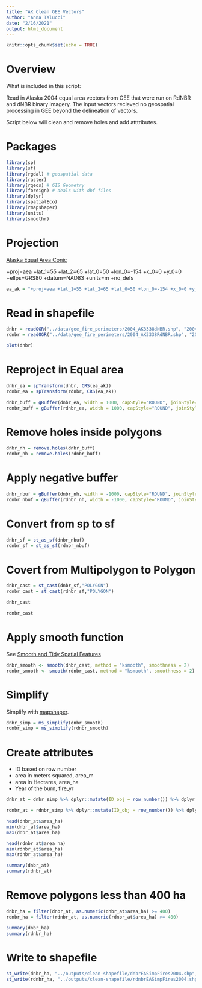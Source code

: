 ```yaml
---
title: "AK Clean GEE Vectors"
author: "Anna Talucci"
date: "2/16/2021"
output: html_document
---
```



```r
knitr::opts_chunk$set(echo = TRUE)
```

# Overview

What is included in this script:

Read in Alaska 2004 equal area vectors from GEE that were run on RdNBR and dNBR binary imagery. The input vectors recieved no geospatial processing in GEE beyond the delineation of vectors. 

Script below will clean and remove holes and add atttributes.


# Packages

```r
library(sp)
library(sf)
library(rgdal) # geospatial data
library(raster)
library(rgeos) # GIS Geometry
library(foreign) # deals with dbf files
library(dplyr)
library(spatialEco)
library(rmapshaper)
library(units)
library(smoothr)
```

# Projection

[Alaska Equal Area Conic](https://spatialreference.org/ref/esri/102006/)

+proj=aea +lat_1=55 +lat_2=65 +lat_0=50 +lon_0=-154 +x_0=0 +y_0=0 +ellps=GRS80 +datum=NAD83 +units=m +no_defs

```r
ea_ak = "+proj=aea +lat_1=55 +lat_2=65 +lat_0=50 +lon_0=-154 +x_0=0 +y_0=0 +ellps=GRS80 +datum=NAD83 +units=m +no_defs"
```

# Read in shapefile

```r
dnbr = readOGR("../data/gee_fire_perimeters/2004_AK3338dNBR.shp", "2004_AK3338dNBR")
rdnbr = readOGR("../data/gee_fire_perimeters/2004_AK3338RdNBR.shp", "2004_AK3338RdNBR")

```

```r
plot(dnbr)
```

# Reproject in Equal area

```r
dnbr_ea = spTransform(dnbr, CRS(ea_ak))
rdnbr_ea = spTransform(rdnbr, CRS(ea_ak))
```

```r
dnbr_buff = gBuffer(dnbr_ea, width = 1000, capStyle="ROUND", joinStyle="ROUND")
rdnbr_buff = gBuffer(rdnbr_ea, width = 1000, capStyle="ROUND", joinStyle="ROUND")
```

# Remove holes inside polygons
```r
dnbr_nh = remove.holes(dnbr_buff)
rdnbr_nh = remove.holes(rdnbr_buff)
```

# Apply negative buffer
```r
dnbr_nbuf = gBuffer(dnbr_nh, width = -1000, capStyle="ROUND", joinStyle="ROUND")
rdnbr_nbuf = gBuffer(rdnbr_nh, width = -1000, capStyle="ROUND", joinStyle="ROUND")
```

# Convert from sp to sf
```r
dnbr_sf = st_as_sf(dnbr_nbuf)
rdnbr_sf = st_as_sf(rdnbr_nbuf)
```

# Covert from Multipolygon to Polygon
```r
dnbr_cast = st_cast(dnbr_sf,"POLYGON")
rdnbr_cast = st_cast(rdnbr_sf,"POLYGON")
```


```r
dnbr_cast
```

```r
rdnbr_cast
```

# Apply smooth function

See [Smooth and Tidy Spatial Features](https://cran.r-project.org/web/packages/smoothr/vignettes/smoothr.html)

```r
dnbr_smooth <- smooth(dnbr_cast, method = "ksmooth", smoothness = 2)
rdnbr_smooth <- smooth(rdnbr_cast, method = "ksmooth", smoothness = 2)
```

# Simplify

Simplify with [mapshaper](https://cran.r-project.org/web/packages/rmapshaper/vignettes/rmapshaper.html).

```r
dnbr_simp = ms_simplify(dnbr_smooth)
rdnbr_simp = ms_simplify(rdnbr_smooth)
```
# Create attributes
- ID based on row number
- area in meters squared, area_m
- area in Hectares, area_ha
- Year of the burn, fire_yr

```r
dnbr_at = dnbr_simp %>% dplyr::mutate(ID_obj = row_number()) %>% dplyr::mutate(area_m = round(st_area(dnbr_simp),1)) %>% dplyr::mutate(area_ha = round(area_m*0.0001, 1)) %>% dplyr::mutate(fire_yr = 2004) %>% dplyr::mutate(index = "dnbr") 

rdnbr_at = rdnbr_simp %>% dplyr::mutate(ID_obj = row_number()) %>% dplyr::mutate(area_m = round(st_area(rdnbr_simp),1)) %>% dplyr::mutate(area_ha = round(area_m*0.0001, 1)) %>% dplyr::mutate(fire_yr = 2004) %>% dplyr::mutate(index = "rdnbr") 
```


```r
head(dnbr_at$area_ha)
min(dnbr_at$area_ha)
max(dnbr_at$area_ha)
```

```r
head(rdnbr_at$area_ha)
min(rdnbr_at$area_ha)
max(rdnbr_at$area_ha)
```

```r
summary(dnbr_at)
summary(rdnbr_at)
```


# Remove polygons less than 400 ha
```r
dnbr_ha = filter(dnbr_at, as.numeric(dnbr_at$area_ha) >= 400)
rdnbr_ha = filter(rdnbr_at, as.numeric(rdnbr_at$area_ha) >= 400)

```

```r
summary(dnbr_ha)
summary(rdnbr_ha)
```



# Write to shapefile

```r
st_write(dnbr_ha, "../outputs/clean-shapefile/dnbrEASimpFires2004.shp", driver="ESRI Shapefile") 
st_write(rdnbr_ha, "../outputs/clean-shapefile/rdnbrEASimpFires2004.shp", driver="ESRI Shapefile")  
```


